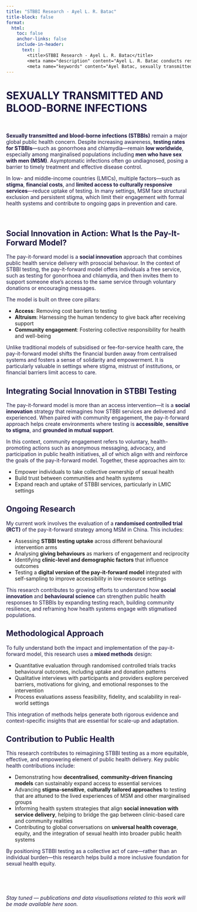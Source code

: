 ```yaml
---
title: "STBBI Research - Ayel L. R. Batac"
title-block: false
format:
  html:
    toc: false
    anchor-links: false
    include-in-header:
      text: |
        <title>STBBI Research - Ayel L. R. Batac</title>
        <meta name="description" content="Ayel L. R. Batac conducts research on sexually transmitted and blood-borne infections (STBBIs), including syphilis, gonorrhoea, and chlamydia, with a focus on public health, diagnostics, surveillance, and knowledge translation in global contexts such as China." />
        <meta name="keywords" content="Ayel Batac, sexually transmitted and blood-borne infections, STBBIs, gonorrhea, gonorrhoea, chlamydia, syphilis, HIV, China, MSM, men who have sex with men, stigma, LMICs, low- and middle-income countries, global health, public health, randomized controlled trial, randomised controlled trial, RCT, trial, Joseph Tucker, Rosanna Peeling, SESH Global, sexual health" />
---
```


# SEXUALLY TRANSMITTED AND BLOOD-BORNE INFECTIONS

$~$

**Sexually transmitted and blood-borne infections (STBBIs)** remain a major global public health concern. Despite increasing awareness, **testing rates for STBBIs**—such as gonorrhoea and chlamydia—remain **low worldwide**, especially among marginalised populations including **men who have sex with men (MSM)**. Asymptomatic infections often go undiagnosed, posing a barrier to timely treatment and effective disease control.

In low- and middle-income countries (LMICs), multiple factors—such as **stigma**, **financial costs**, and **limited access to culturally responsive services**—reduce uptake of testing. In many settings, MSM face structural exclusion and persistent stigma, which limit their engagement with formal health systems and contribute to ongoing gaps in prevention and care.

$~$

## Social Innovation in Action: What Is the Pay-It-Forward Model?

The pay-it-forward model is a **social innovation** approach that combines public health service delivery with prosocial behaviour. In the context of STBBI testing, the pay-it-forward model offers individuals a free service, such as testing for gonorrhoea and chlamydia, and then invites them to support someone else’s access to the same service through voluntary donations or encouraging messages.

The model is built on three core pillars:

- **Access**: Removing cost barriers to testing  
- **Altruism**: Harnessing the human tendency to give back after receiving support  
- **Community engagement**: Fostering collective responsibility for health and well-being  

Unlike traditional models of subsidised or fee-for-service health care, the pay-it-forward model shifts the financial burden away from centralised systems and fosters a sense of solidarity and empowerment. It is particularly valuable in settings where stigma, mistrust of institutions, or financial barriers limit access to care.

## Integrating Social Innovation in STBBI Testing

The pay-it-forward model is more than an access intervention—it is a **social innovation** strategy that reimagines how STBBI services are delivered and experienced. When paired with community engagement, the pay-it-forward approach helps create environments where testing is **accessible**, **sensitive to stigma**, and **grounded in mutual support**.

In this context, community engagement refers to voluntary, health-promoting actions such as anonymous messaging, advocacy, and participation in public health initiatives, all of which align with and reinforce the goals of the pay-it-forward model. Together, these approaches aim to:

- Empower individuals to take collective ownership of sexual health  
- Build trust between communities and health systems  
- Expand reach and uptake of STBBI services, particularly in LMIC settings  

## Ongoing Research

My current work involves the evaluation of a **randomised controlled trial (RCT)** of the pay-it-forward strategy among MSM in China. This includes:

- Assessing **STBBI testing uptake** across different behavioural intervention arms  
- Analysing **giving behaviours** as markers of engagement and reciprocity  
- Identifying **clinic-level and demographic factors** that influence outcomes  
- Testing a **digital version of the pay-it-forward model** integrated with self-sampling to improve accessibility in low-resource settings  

This research contributes to growing efforts to understand how **social innovation** and **behavioural science** can strengthen public health responses to STBBIs by expanding testing reach, building community resilience, and reframing how health systems engage with stigmatised populations.

## Methodological Approach

To fully understand both the impact and implementation of the pay-it-forward model, this research uses a **mixed methods** design:

- Quantitative evaluation through randomised controlled trials tracks behavioural outcomes, including uptake and donation patterns  
- Qualitative interviews with participants and providers explore perceived barriers, motivations for giving, and emotional responses to the intervention  
- Process evaluations assess feasibility, fidelity, and scalability in real-world settings  

This integration of methods helps generate both rigorous evidence and context-specific insights that are essential for scale-up and adaptation.

## Contribution to Public Health

This research contributes to reimagining STBBI testing as a more equitable, effective, and empowering element of public health delivery. Key public health contributions include:

- Demonstrating how **decentralised**, **community-driven financing models** can sustainably expand access to essential services  
- Advancing **stigma-sensitive**, **culturally tailored approaches** to testing that are attuned to the lived experiences of MSM and other marginalised groups  
- Informing health system strategies that align **social innovation with service delivery**, helping to bridge the gap between clinic-based care and community realities  
- Contributing to global conversations on **universal health coverage**, equity, and the integration of sexual health into broader public health systems  

By positioning STBBI testing as a collective act of care—rather than an individual burden—this research helps build a more inclusive foundation for sexual health equity.

$~$

$~$

*Stay tuned — publications and data visualisations related to this work will be made available here soon.*

<style>
  h1, h2, h3, p {
    color: #1B153E;
  }
</style>
